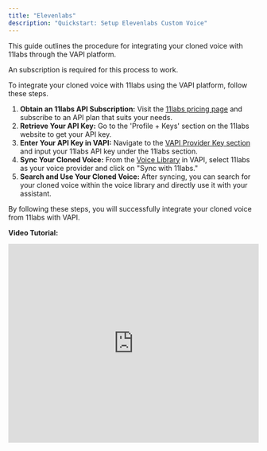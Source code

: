 ```yaml
---
title: "Elevenlabs"
description: "Quickstart: Setup Elevenlabs Custom Voice"
---
```


This guide outlines the procedure for integrating your cloned voice with 11labs through the VAPI platform.

<Note>An subscription is required for this process to work.</Note>

To integrate your cloned voice with 11labs using the VAPI platform, follow these steps. 

1. **Obtain an 11labs API Subscription:** Visit the [11labs pricing page](https://elevenlabs.io/pricing) and subscribe to an API plan that suits your needs.
2. **Retrieve Your API Key:** Go to the 'Profile + Keys' section on the 11labs website to get your API key.
3. **Enter Your API Key in VAPI:** Navigate to the [VAPI Provider Key section](https://dashboard.vapi.ai/keys) and input your 11labs API key under the 11labs section.
4. **Sync Your Cloned Voice:** From the [Voice Library](https://dashboard.vapi.ai/voice-library) in VAPI, select 11labs as your voice provider and click on "Sync with 11labs."
5. **Search and Use Your Cloned Voice:** After syncing, you can search for your cloned voice within the voice library and directly use it with your assistant.

By following these steps, you will successfully integrate your cloned voice from 11labs with VAPI.

**Video Tutorial:**
  <iframe
    src="https://www.loom.com/embed/91568c17289740889c278f458f0d291c?sid=a0c812fa-5809-4ffa-8391-6a578c3e0608"
    title="Loom video player"
    frameborder="0"
    allow="accelerometer; autoplay; clipboard-write; encrypted-media; gyroscope; picture-in-picture; web-share"
    referrerpolicy="strict-origin-when-cross-origin"
    width="100%"
    height="400px"
    allowfullscreen
  />
